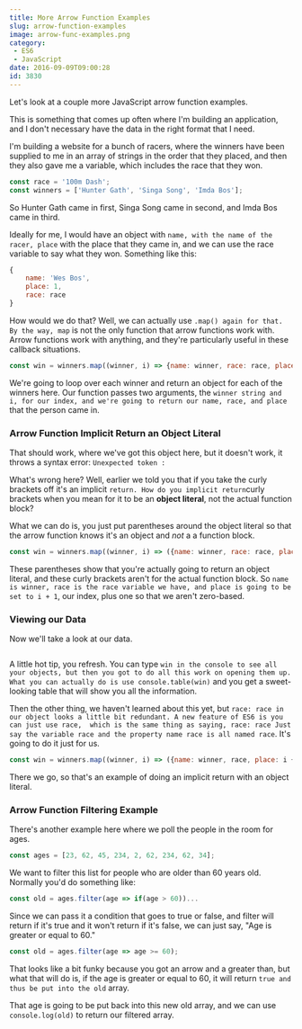 ```yaml
---
title: More Arrow Function Examples
slug: arrow-function-examples
image: arrow-func-examples.png
category:
 - ES6
 - JavaScript
date: 2016-09-09T09:00:28
id: 3830
---
```


Let's look at a couple more JavaScript arrow function examples.

This is something that comes up often where I'm building an application, and I don't necessary have the data in the right format that I need.

I'm building a website for a bunch of racers, where the winners have been supplied to me in an array of strings in the order that they placed, and then they also gave me a variable, which includes the race that they won.


```js
const race = '100m Dash';
const winners = ['Hunter Gath', 'Singa Song', 'Imda Bos'];

```

So Hunter Gath came in first, Singa Song came in second, and Imda Bos came in third.

Ideally for me, I would have an object with `name, with the name of the racer, place` with the place that they came in, and we can use the race variable to say what they won. Something like this:


```js
{
    name: 'Wes Bos',
    place: 1,
    race: race
}

```

How would we do that? Well, we can actually use `.map() again for that. By the way, map` is not the only function that arrow functions work with. Arrow functions work with anything, and they're particularly useful in these callback situations.


```js
const win = winners.map((winner, i) => {name: winner, race: race, place: i})

```

We're going to loop over each winner and return an object for each of the winners here. Our function passes two arguments, the `winner string and i, for our index, and we're going to return our name, race, and place` that the person came in.

<h3>Arrow Function Implicit Return an Object Literal</h3>

That should work, where we've got this object here, but it doesn't work, it throws a syntax error: `Unexpected token :`

What's wrong here? Well, earlier we told you that if you take the curly brackets off it's an implicit `return. How do you implicit return`curly brackets when you mean for it to be an **object literal**, not the actual function block?

What we can do is, you just put parentheses around the object literal so that the arrow function knows it's an object and <em>not</em> a a function block.


```js
const win = winners.map((winner, i) => ({name: winner, race: race, place: i + 1}));

```

These parentheses show that you're actually going to return an object literal, and these curly brackets aren't for the actual function block. So `name is winner, race is the race variable we have, and place is going to be set to i + 1`, our index, plus one so that we aren't zero-based.

<h3>Viewing our Data</h3>

Now we'll take a look at our data.

<img src="ss-2016-09-07-at-10.50.42-AM.png" alt="" />

A little hot tip, you refresh. You can type `win in the console to see all your objects, but then you got to do all this work on opening them up. What you can actually do is use console.table(win)` and you get a sweet-looking table that will show you all the information.

Then the other thing, we haven't learned about this yet, but `race: race in our object looks a little bit redundant. A new feature of ES6 is you can just use race,  which is the same thing as saying, race: race Just say the variable race and the property name race is all named race`. It's going to do it just for us.


```js
const win = winners.map((winner, i) => ({name: winner, race, place: i + 1}))

```

There we go, so that's an example of doing an implicit return with an object literal.

<h3>Arrow Function Filtering Example</h3>

There's another example here where we poll the people in the room for ages.


```js
const ages = [23, 62, 45, 234, 2, 62, 234, 62, 34];

```

We want to filter this list for people who are older than 60 years old. Normally you'd do something like:


```js
const old = ages.filter(age => if(age > 60))...

```

Since we can pass it a condition that goes to true or false, and filter will return if it's true and it won't return if it's false, we can just say, "Age is greater or equal to 60."


```js
const old = ages.filter(age => age >= 60);

```

That looks like a bit funky because you got an arrow and a greater than, but what that will do is, if the age is greater or equal to 60, it will return `true and thus be put into the old` array.

That age is going to be put back into this new old array, and we can use `console.log(old)` to return our filtered array.